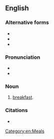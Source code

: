 ==English==

===Alternative forms===
* {{l|en|brekky}}
* {{l|en|breakie}}
* {{l|en|breaky}}

===Pronunciation===
* {{IPA|en|/ˈbɹɛki/|/ˈbʁɛçi/}}
* {{rhymes|en|ɛki}}

===Noun===
{{en-noun|~}}

# {{lb|en|UK}} {{lb|en|informal}} [[breakfast]].

===Citations===
* {{seeCites|en}}

[[Category:en:Meals]]